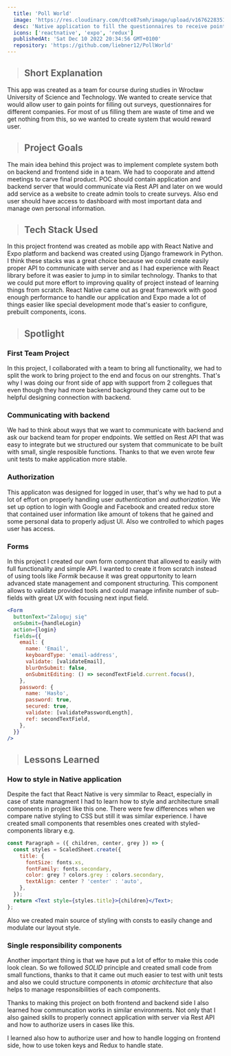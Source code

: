 ```yaml
---
  title: 'Poll World'
  image: 'https://res.cloudinary.com/dtce87smh/image/upload/v1676228351/poll-world/poll_oevevj.webp'
  desc: 'Native application to fill the questionnaires to receive points for purchasing discount codes.'
  icons: ['reactnative', 'expo', 'redux']
  publishedAt: 'Sat Dec 10 2022 20:34:56 GMT+0100'
  repository: 'https://github.com/liebner12/PollWorld'
---
```


> ## Short Explanation

This app was created as a team for course during studies in Wrocław University of Science and Technology. We wanted to create service
that would allow user to gain points for filling out surveys, questionnaires for different companies. For most of us filling them are waste of time
and we get nothing from this, so we wanted to create system that would reward user.

> ## Project Goals

The main idea behind this project was to implement complete system both on backend and frontend side in a team. We had to cooporate and
attend meetings to carve final product. POC should contain application and backend server that would communicate via Rest API and later on
we would add service as a website to create admin tools to create surveys. Also end user should have access to dashboard with most important data
and manage own personal information.

<GridCols>
  <CloudinaryImage
    src="https://res.cloudinary.com/dtce87smh/image/upload/v1676228350/poll-world/1_le8ayt.webp"
    height="400"
    width="200"
    alt="Start page"
  />
  <CloudinaryImage
    src="https://res.cloudinary.com/dtce87smh/image/upload/v1676228350/poll-world/2_rnoui1.webp"
    height="400"
    width="200"
    alt="Register page"
  />
  <CloudinaryImage
    src="https://res.cloudinary.com/dtce87smh/image/upload/v1676228350/poll-world/3_rxglti.webp"
    height="400"
    width="200"
    alt="Home page"
  />
  <CloudinaryImage
    src="https://res.cloudinary.com/dtce87smh/image/upload/v1676228350/poll-world/4_gccsh6.webp"
    height="400"
    width="200"
    alt="Survey summary page"
  />
  <CloudinaryImage
    src="https://res.cloudinary.com/dtce87smh/image/upload/v1676228350/poll-world/5_ahuqpt.webp"
    height="400"
    width="200"
    alt="Survey page"
  />
  <CloudinaryImage
    src="https://res.cloudinary.com/dtce87smh/image/upload/v1676228350/poll-world/6_swkk45.webp"
    height="400"
    width="200"
    alt="Popup menu with option to buy coupon"
  />
  <CloudinaryImage
    src="https://res.cloudinary.com/dtce87smh/image/upload/v1676228351/poll-world/7_md8nyy.webp"
    height="400"
    width="200"
    alt="Survey's page"
  />
  <CloudinaryImage
    src="https://res.cloudinary.com/dtce87smh/image/upload/v1676228351/poll-world/8_afhc0x.webp"
    height="400"
    width="200"
    alt="Coupon's page"
  />
  <CloudinaryImage
    src="https://res.cloudinary.com/dtce87smh/image/upload/v1676228350/poll-world/9_pxw6mo.webp"
    height="400"
    width="200"
    alt="Profile page"
  />
  <CloudinaryImage
    src="https://res.cloudinary.com/dtce87smh/image/upload/v1676228351/poll-world/10_odw6yv.webp"
    height="400"
    width="200"
    alt="Profile page with data"
  />
  <CloudinaryImage
    src="https://res.cloudinary.com/dtce87smh/image/upload/v1676228351/poll-world/11_bybluf.webp"
    height="400"
    width="200"
    alt="Admin dashboard"
  />
  <CloudinaryImage
    src="https://res.cloudinary.com/dtce87smh/image/upload/v1676228351/poll-world/12_j8xag8.webp"
    height="400"
    width="200"
    alt="Survey creator page"
  />
</GridCols>

> ## Tech Stack Used

<div className="not-prose">
  <Icons icons={['reactnative', 'expo', 'redux']} />
</div>

In this project frontend was created as mobile app with React Native and Expo platform and backend was created using Django framework in Python. I think these stacks was a great choice
because we could create easily proper API to communicate with server and as I had experience with React library before it was easier to jump in to similar technology. Thanks to that we could
put more effort to improving quality of project instead of learning things from scratch. React Native came out as great framework with good enough performance to handle our application
and Expo made a lot of things easier like special development mode that's easier to configure, prebuilt components, icons.

> ## Spotlight

### First Team Project

In this project, I collaborated with a team to bring all functionality, we had to split the work to bring project to the end and focus on our strenghts.
That's why I was doing our front side of app with support from 2 collegues that even though they had more backend background they came out to be helpful designing connection with backend.

### Communicating with backend

We had to think about ways that we want to communicate with backend and ask our backend team for proper endpoints. We settled on Rest API that was easy to integrate but we structured
our system that communicate to be built with small, single resposible functions. Thanks to that we even wrote few unit tests to make application more stable.

### Authorization

This applicaton was designed for logged in user, that's why we had to put a lot of effort on properly handling user _authentication_ and _authorization_.
We set up option to login with Google and Facebook and created redux store that contained user information like amount of tokens that he gained and some personal data
to properly adjust UI. Also we controlled to which pages user has access.

### Forms

In this project I created our own form component that allowed to easily with full functionality and simple API. I wanted to
create it from scratch instead of using tools like _Formik_ because it was great oppurtonity to learn advanced state management and component structuring.
This component allows to validate provided tools and could manage infinite number of sub-fields with great UX with focusing next input field.

```jsx
<Form
  buttonText="Zaloguj się"
  onSubmit={handleLogin}
  action={login}
  fields={{
    email: {
      name: 'Email',
      keyboardType: 'email-address',
      validate: [validateEmail],
      blurOnSubmit: false,
      onSubmitEditing: () => secondTextField.current.focus(),
    },
    password: {
      name: 'Hasło',
      password: true,
      secured: true,
      validate: [validatePasswordLength],
      ref: secondTextField,
    },
  }}
/>
```

> ## Lessons Learned

### How to style in Native application

Despite the fact that React Native is very simmilar to React, especially in case of state managment I had to learn how to
style and architecture small components in project like this one. There were few differences when we compare native styling to CSS
but still it was similar experience. I have created small components that resembles ones created with styled-components library e.g.

```jsx
const Paragraph = ({ children, center, grey }) => {
  const styles = ScaledSheet.create({
    title: {
      fontSize: fonts.xs,
      fontFamily: fonts.secondary,
      color: grey ? colors.grey : colors.secondary,
      textAlign: center ? 'center' : 'auto',
    },
  });
  return <Text style={styles.title}>{children}</Text>;
};
```

Also we created main source of styling with consts to easily change and modulate our layout style.

### Single responsibility components

Another important thing is that we have put a lot of effor to make this code look clean. So we followed _SOLID_ principle
and created small code from small functions, thanks to that it came out much easier to test with unit tests and also we could structure components
in _atomic architecture_ that also helps to manage responsibilities of each components.

Thanks to making this project on both frontend and backend side I also learned how communcation works in similar environments. Not only that
I also gained skills to properly connect application with server via Rest API and how to authorize users in cases like this.

I learned also how to authorize user and how to handle logging on frontend side, how to use token keys and Redux to handle state.
